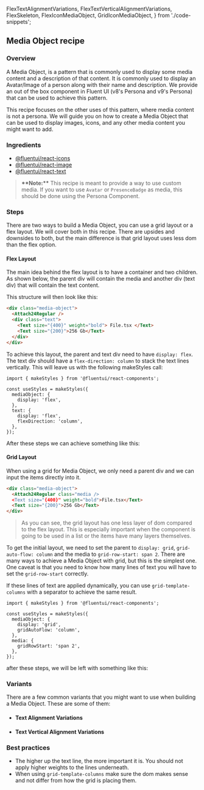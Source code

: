   FlexTextAlignmentVariations,
  FlexTextVerticalAlignmentVariations,
  FlexSkeleton,
  FlexIconMediaObject,
  GridIconMediaObject,
} from './code-snippets';

<Meta title="Concepts/Recipes/Media Object" />

## Media Object recipe

### **Overview**

A Media Object, is a pattern that is commonly used to display some media content and a description of that content.
It is commonly used to display an Avatar/Image of a person along with their name and description. We provide an
out of the box component in Fluent UI (v8's Persona and v9's Persona) that can be used to achieve this pattern.

This recipe focuses on the other uses of this pattern, where media content is not a persona. We will guide you on
how to create a Media Object that can be used to display images, icons, and any other media content you might
want to add.

### **Ingredients**

- <a href="#" data-sb-kind="concepts-developer-icons-icons--page">
    @fluentui/react-icons
  </a>
- <a href="#" data-sb-kind="components-image--default">
    @fluentui/react-image
  </a>
- <a href="#" data-sb-kind="components-text--default">
    @fluentui/react-text
  </a>

> **\*\*Note:\*\*** This recipe is meant to provide a way to use custom media. If you want to use
> `Avatar` or `PresenceBadge` as media, this should be done using the Persona Component.

### **Steps**

There are two ways to build a Media Object, you can use a grid layout or a flex layout. We will cover both in this
recipe. There are upsides and downsides to both, but the main difference is that grid layout uses less dom than the
flex option.

#### **Flex Layout**

The main idea behind the flex layout is to have a container and two children. As shown below, the parent div will
contain the media and another div (text div) that will contain the text content.

<FlexSkeleton />

This structure will then look like this:

```html
<div class="media-object">
  <Attach24Regular />
  <div class="text">
    <Text size="{400}" weight="bold"> File.tsx </Text>
    <Text size="{200}">256 Gb</Text>
  </div>
</div>
```

To achieve this layout, the parent and text div need to have `display: flex`. The text div should have a
`flex-direction: column` to stack the text lines vertically. This will leave us with the following makeStyles call:

```tsx
import { makeStyles } from '@fluentui/react-components';

const useStyles = makeStyles({
  mediaObject: {
    display: 'flex',
  },
  text: {
    display: 'flex',
    flexDirection: 'column',
  },
});
```

After these steps we can achieve something like this:

<FlexIconMediaObject />

#### **Grid Layout**

When using a grid for Media Object, we only need a parent div and we can input the items directly into it.

```html
<div class="media-object">
  <Attach24Regular class="media />
  <Text size="{400}" weight="bold">File.tsx</Text>
  <Text size="{200}">256 Gb</Text>
</div>
```

> As you can see, the grid layout has one less layer of dom compared to the flex layout. This is especially important
> when the component is going to be used in a list or the items have many layers themselves.

To get the initial layout, we need to set the parent to `display: grid`, `grid-auto-flow: column` and the media to `grid-row-start: span 2`.
There are many ways to achieve a Media Object with grid, but this is the simplest one. One caveat is that
you need to know how many lines of text you will have to set the `grid-row-start` correctly.

If these lines of text are applied dynamically, you can use `grid-template-columns` with a separator to achieve the
same result.

```tsx
import { makeStyles } from '@fluentui/react-components';

const useStyles = makeStyles({
  mediaObject: {
    display: 'grid',
    gridAutoFlow: 'column',
  },
  media: {
    gridRowStart: 'span 2',
  },
});
```

after these steps, we will be left with something like this:

<GridIconMediaObject />

### **Variants**

There are a few common variants that you might want to use when building a Media Object. These are some of them:

- #### **Text Alignment Variations**

<FlexTextAlignmentVariations />

- #### **Text Vertical Alignment Variations**

<FlexTextVerticalAlignmentVariations />

### **Best practices**

- The higher up the text line, the more important it is. You should not apply higher weights to the lines underneath.
- When using `grid-template-columns` make sure the dom makes sense and not differ from how the grid is placing them.
